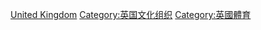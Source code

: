 [[Category:欧洲各国体育组织|United Kingdom]]
[[Category:英国文化组织|Category:英国文化组织]]
[[Category:英國體育|Category:英國體育]]